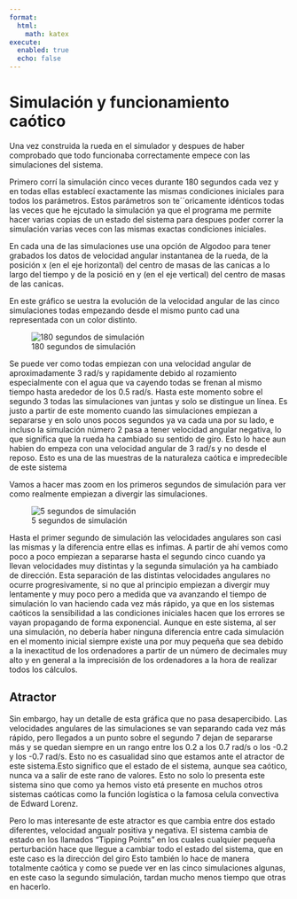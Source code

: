 ```yaml
---
format:
  html:
    math: katex
execute:
  enabled: true
  echo: false
---
```


# Simulación y funcionamiento caótico

Una vez construida la rueda en el simulador y despues de haber comprobado que todo funcionaba correctamente empece con las simulaciones del sistema.

Primero corrí la simulación cinco veces durante 180 segundos cada vez y en todas ellas establecí exactamente las mismas condiciones iniciales para todos los parámetros. Estos parámetros son te´´oricamente idénticos todas las veces que he ejcutado la simulación ya que el programa me permite hacer varias copias de un estado del sistema para despues poder correr la simulación varias veces con las mismas exactas condiciones iniciales.

En cada una de las simulaciones use una opción de Algodoo para tener grabados los datos de velocidad angular instantanea de la rueda, de la posición x (en el eje horizontal) del centro de masas de las canicas a lo largo del tiempo y de la posició en y (en el eje vertical) del centro de masas de las canicas.

En este gráfico se uestra la evolución de la velocidad angular de las cinco simulaciones todas empezando desde el mismo punto cad una representada con un color distinto.

![180 segundos de simulación](output (13).png)

Se puede ver como todas empiezan con una velocidad angular de aproximadamente 3 rad/s y rapidamente debido al rozamiento especialmente con el agua que va cayendo todas se frenan al mismo tiempo hasta arededor de los 0.5 rad/s. Hasta este momento sobre el segundo 3 todas las simulaciones van juntas y solo se distingue un línea. Es justo a partir de este momento cuando las simulaciones empiezan a separarse y en solo unos pocos segundos ya va cada una por su lado, e incluso la simulación número 2 pasa a tener velocidad angular negativa, lo que significa que la rueda ha cambiado su sentido de giro. Esto lo hace aun habien do empeza con una velocidad angular de 3 rad/s y no desde el reposo. Esto es una de las muestras de la naturaleza caótica e impredecible de este sistema

Vamos a hacer mas zoom en los primeros segundos de simulación para ver como realmente empiezan a divergir las simulaciones.

![5 segundos de simulación](output (16).png)

Hasta el primer segundo de simulación las velocidades angulares son casi las mismas y la diferencia entre ellas es infimas. A partir de ahí vemos como poco a poco empiezan a separarse hasta el segundo cinco cuando ya llevan velocidades muy distintas y la segunda simulación ya ha cambiado de dirección. Esta separación de las distintas velocidades angulares no ocurre progresivamente, si no que al principio empiezan a divergir muy lentamente y muy poco pero a medida que va avanzando el tiempo de simulación lo van haciendo cada vez más rápido, ya que en los sistemas caóticos la sensibilidad a las condiciones iniciales hacen que los errores se vayan propagando de forma exponencial. Aunque en este sistema, al ser una simulación, no debería haber ninguna diferencia entre cada simulación en el momento inicial siempre existe una por muy pequeña que sea debido a la inexactitud de los ordenadores a partir de un número de decimales muy alto y en general a la imprecisión de los ordenadores a la hora de realizar todos los cálculos.

## Atractor

Sin embargo, hay un detalle de esta gráfica que no pasa desapercibido. Las velocidades angulares de las simulaciones se van separando cada vez más rápido, pero llegados a un punto sobre el segundo 7 dejan de separarse más y se quedan siempre en un rango entre los 0.2 a los 0.7 rad/s o los -0.2 y los -0.7 rad/s. Esto no es casualidad sino que estamos ante el atractor de este sistema.Esto significo que el estado de el sistema, aunque sea caótico, nunca va a salir de este rano de valores. Esto no solo lo presenta este sistema sino que como ya hemos visto etá presente en muchos otros sistemas caóticas como la función logística o la famosa celula convectiva de Edward Lorenz.

Pero lo mas interesante de este atractor es que cambia entre dos estado diferentes, velocidad angualr positiva y negativa. El sistema cambia de estado en los llamados "Tipping Points" en los cuales cualquier pequeña perturbación hace que llegue a cambiar todo el estado del sistema, que en este caso es la dirección del giro Esto también lo hace de manera totalmente caótica y como se puede ver en las cinco simulaciones algunas, en este caso la segundo simulación, tardan mucho menos tiempo que otras en hacerlo.


